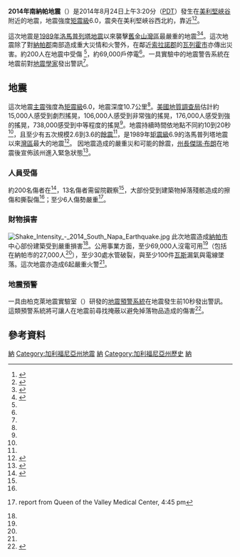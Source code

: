 {{noteTA
|G1=Earthquake
|G2=US_CA_Cities
}}
{{Infobox earthquake
|title = 2014年南納帕地震
|image =2014_South_Napa_Earthquake_-_Napa_US_Post_Office.jpg
|image alt = 
|imagecaption = 
|map =
|image name =
| map2 = {{Location map+ | California
 | relief = yes
 | places =
{{Location map~|California|lat=38.214|long=-122.319|mark=Bullseye1.svg|marksize=40}}
{{Location map~|California|lat=38.3|long=-122.3|label=Napa|mark=Green pog.svg}}
 | width = 260
 | float = right
 | caption = }}
|caption =
|map alt = 這次地震[[震央|震央]]在[[加州|加州]]地圖上的位置
|date = {{Start date|2014|8|24}}
|origintime = 3:20:44 a.m. [[太平洋時區|PDT]]<ref name="seismo">{{cite web | title = Preliminary earthquake report (nc72282711) | url = http://www.data.scec.org/recenteqs/Quakes/nc72282711.htm | publisher = U.S. Geological Survey, Menlo Park, California, U.C. Berkeley Seismological Laboratory, Berkeley, California | date = 2014-08-24 | accessdate = 2014-08-25 | language = en | deadurl = yes | archiveurl = https://web.archive.org/web/20140826115204/http://www.data.scec.org/recenteqs/Quakes/nc72282711.htm | archivedate = 2014-08-26 }}</ref>
|duration = 
|magnitude = 6.0 [[矩震級|M<sub>w</sub>]] <ref name=usgs />
|depth = {{convert|10.7|km|mi|0|abbr=on}} <ref name=usgs />
|location = {{Coord|38.214|N|122.319|W|display=title, inline}}
|type =
|countries affected = 美國北[[加州|加州]][[舊金山灣區|舊金山灣區]]
|damage =
|intensity = [[麥加利地震烈度|IX]]
|landslide = 
|aftershocks = 有
|casualties = 大約200人受傷<ref name="PD-NPB"/>
}}
'''2014年南納帕地震'''（{{lang|en|2014 South Napa earthquake|}}）是2014年8月24日上午3:20分（[[太平洋時區|PDT]]）發生在[[美利堅峽谷_(加利福尼亞州)|美利堅峽谷]]附近的地震，地震強度[[矩震級|矩震級]]6.0，震央在美利堅峽谷西北約{{convert|3.7|mi|km}}，靠近{{link-en|西納帕斷層|West Napa Fault}}<ref name="usgs">{{cite web | title = M6.0 - 6km NW of American Canyon, California | url = http://earthquake.usgs.gov/earthquakes/eventpage/nc72282711#summary | publisher = [[美國地質調查局|美國地質調查局]] | date = 2014-08-24 | accessdate = 2014-08-26 | language = en | archive-date = 2014-08-24 | archive-url = https://web.archive.org/web/20140824125028/http://earthquake.usgs.gov/earthquakes/eventpage/nc72282711#summary | dead-url = no }}</ref><ref name="BBC-28918600">{{cite news | title = 美加州舊金山灣區發生6級地震近百人受傷 | publisher = [[BBC|BBC中文網]] | url = http://www.bbc.co.uk/zhongwen/trad/world/2014/08/140824_us_quake.shtml | date = 2014-08-26 | accessdate = 2014-08-26 | language = zh-hant | archive-date = 2014-08-26 | archive-url = https://web.archive.org/web/20140826030209/http://www.bbc.co.uk/zhongwen/trad/world/2014/08/140824_us_quake.shtml | dead-url = no }}</ref>。

這次地震是[[1989年洛馬普列塔地震|1989年洛馬普列塔地震]]以來襲擊[[舊金山灣區|舊金山灣區]]最嚴重的地震<ref name=cnn>{{cite news | first1 = Josh | last1 = Levs | first2 = Susanna | 4 =  | last2 = Capelouto | first3 = Joshua | last3 = Berlinger | title = Northern California earthquake is area's strongest in 25 years | publisher = [[CNN|CNN]] | url = http://www.cnn.com/2014/08/24/us/california-earthquake/ | date = 2014-08-24 | accessdate = 2014-08-25 | language = en | archive-date = 2014-08-25 | archive-url = https://web.archive.org/web/20140825034535/http://www.cnn.com/2014/08/24/us/california-earthquake/ | dead-url = no }}</ref><ref name="reuters">{{cite news | first = Jim | last = Christie | title = Quake rocks California wine country, dozens injured | url = http://www.reuters.com/article/2014/08/24/us-usaearthquake-idUSKBN0GO0A520140824 | publisher = [[路透社|路透社]] | date = 2014-08-24 | accessdate = 2014-08-26 | language = en | archive-date = 2014-08-25 | archive-url = https://web.archive.org/web/20140825221154/http://www.reuters.com/article/2014/08/24/us-usaearthquake-idUSKBN0GO0A520140824 | dead-url = no }}</ref>。這次地震除了對[[納帕縣|納帕郡]]南部造成重大災情和火警外，在鄰近[[索拉諾縣|索拉諾郡]]的[[瓦列霍_(加利福尼亞州)|瓦列霍市]]亦傳出災害。約200人在地震中受傷
<ref name=PD-NPB/>，約69,000戶停電<ref name="wsj 14:23 ET" />。一具實驗中的地震警告系統在地震前對[[地震學|地震學家]]發出警訊<ref name=cbs/>。

== 地震 ==
這次地震[[地震序列|主震]]強度為[[矩震級|矩震級]]6.0，地震深度10.7公里<ref name=usgs />。[[美國地質調查局|美國地質調查局]]估計約15,000人感受到劇烈搖晃，106,000人感受到非常強的搖晃，176,000人感受到強的搖晃，738,000感受到中等程度的搖晃<ref name="cnn"/>。地震持續時間依地點不同約10到20秒<ref name="latimes.lanow" />，且至少有五次規模2.6到3.6的[[地震序列|餘震]]<ref name="cnn" />，是1989年[[矩震級|矩震級]]6.9的洛馬普列塔地震以來[[舊金山灣區|灣區]]最大的地震<ref name = "latimes.lanow">{{cite news | first1 = Lee | last1 = Romney | first2 = Ryan | last2 = Parker | first3 = Christine | last3 = Mai-Duc | first4 = Lauren | last4 = Raab | title = After earthquake near Napa, up to 100 homes labeled unfit to enter | url = http://www.latimes.com/local/lanow/la-me-ln-quake-near-napa-jolts-bay-area-20140824-story.html | publisher = [[洛杉磯時報|洛杉磯時報]] | quote = The main quake damaged buildings, cut off power to tens of thousands, sparked fires, broke water mains, caused gas leaks, sent more than 120 people to a hospital and led Gov. Jerry Brown to declare a state of emergency. | date = 2014-08-24 | accessdate = 2014-08-26 | language = en | archive-date = 2014-08-26 | archive-url = https://web.archive.org/web/20140826040331/http://www.latimes.com/local/lanow/la-me-ln-quake-near-napa-jolts-bay-area-20140824-story.html | dead-url = no }}</ref>。
因地震造成的嚴重災和可能的餘震，[[加利福尼亞州州長|州長]][[傑瑞·布朗|傑瑞·布朗]]在地震後宣佈該州進入緊急狀態<ref name="wsj 14:23 ET">{{cite news | first1 = Alejandro | last1 = Lazo | first2 = Ana | last2 = Campoy | title = Recovery Efforts, Repairs Start in California After Earthquake | url = http://online.wsj.com/articles/6-0-earthquake-shakes-northern-california-1408882575 | publisher = [[華爾街日報|華爾街日報]] | date = 2014-08-24 | accessdate = 2014-08-26 | language = en | archive-date = 2014-08-25 | archive-url = https://web.archive.org/web/20140825183155/http://online.wsj.com/articles/6-0-earthquake-shakes-northern-california-1408882575 | dead-url = no }}</ref>。

=== 人員受傷 ===
約200名傷者在{{link-en|山谷皇后醫學中心|Queen of the Valley Medical Center (Napa, California)}}<ref name="PD-NPB">{{Cite news | first1 = Derek | last1 = Moore | first2 = Randi | last2 = Rossmann | title = Napa's people, buildings hit hard by 6.0 earthquake | url = http://www.pressdemocrat.com/home/2575107-181/napas-people-buildings-hit-hard | publisher = {{lang|en|The Press democrat}} | location = [[聖塔羅莎_(加利福尼亞州)|聖塔羅莎]] | quote = Queen of the Valley Medical Center in Napa treated about 200 people by Sunday evening, ... About 27,000 people in the city of Napa and 15,400 in the city of Sonoma lost power, according to PG&E. The outages affected 6,000 customers in west Santa Rosa due to wires down near Piner and Fulton roads, 3,300 customers in Rohnert Park and 4,800 in Sonoma. | date = 2014-08-24 | accessdate = 2014-08-26 | language = en | archive-date = 2014-08-25 | archive-url = https://web.archive.org/web/20140825201156/http://www.pressdemocrat.com/home/2575107-181/napas-people-buildings-hit-hard | dead-url = no }}</ref>，13名傷者需留院觀察<ref name="kgo7 4:45 PDT" />，大部份受到建築物掉落殘骸造成的擦傷和撕裂傷<ref name="cnn" />；至少6人傷勢嚴重<ref name="kgo7 4:45 PDT">{{link-en|KGO-TV|KGO-TV}} report from Queen of the Valley Medical Center, 4:45 pm</ref>。

=== 財物損害 ===
<!--[[2014_South_Napa_County_Earthquake.JPG|thumb]]
[[File:Flat_eq_map_anotated.png|thumb]] -->
[[File:Shake_Intensity_-_2014_South_Napa_Earthquake.jpg|thumb]]
此次地震造成[[納帕_(加利福尼亞州)|納帕市]]中心部份建築受到嚴重損害<ref name="cnn" />。公用事業方面，至少69,000人沒電可用<ref name="wsj 14:23 ET" />（包括在納帕市的27,000人<ref name=PD-NPB/>），至少30處水管破裂，與至少100件[[天然氣|瓦斯]]漏氣與電線墜落。這次地震亦造成6起嚴重火警<ref name="cnn" />。

=== 地震預警 ===
一具由柏克萊地震實驗室（{{lang|en|Berkeley Seismological Laboratory}}）研發的[[地震預警系統|地震預警系統]]在地震發生前10秒發出警訊。這類預警系統將可讓人在地震前尋找掩蔽以避免掉落物品造成的傷害<ref name=cbs>{{cite news |title=Experimental warning system gave 10-second alert before California earthquake |url=http://www.cbsnews.com/news/experimental-warning-system-gave-10-second-alert-before-quake-hit/ |publisher=[[CBS新聞|CBS新聞]] |date=2014-08-24 |accessdate=2014-08-26 |archiveurl=https://www.webcitation.org/6S5x6f9mE?url=http://www.cbsnews.com/news/experimental-warning-system-gave-10-second-alert-before-quake-hit/ |archivedate=2014-08-25 |deadurl=no |language=en }}</ref>。

== 參考資料 ==
{{reflist|32em}}

{{Commonscat|24 August 2014 earthquake centered in Napa, California, USA}}

{{2014年地震}}

[[Category:2014年地震|納]]
[[Category:加利福尼亞州地震|Category:加利福尼亞州地震]]
[[Category:2014年加利福尼亞州|納]]
[[Category:加利福尼亞州歷史|Category:加利福尼亞州歷史]]
[[Category:2014年8月|納]]